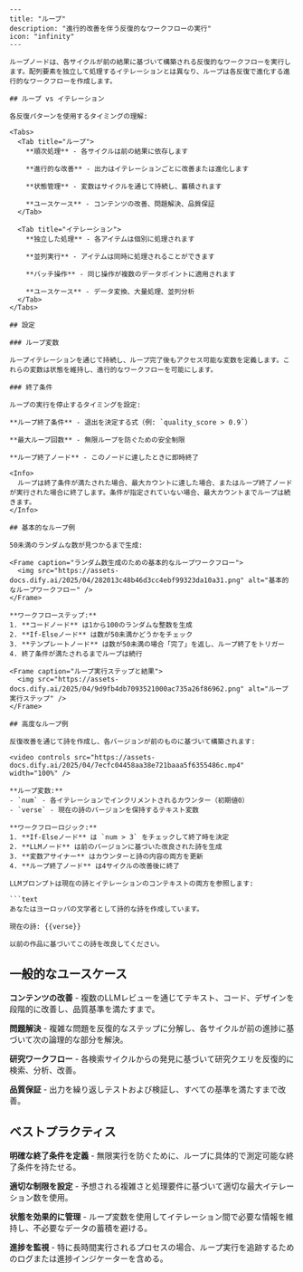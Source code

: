 ```mdx
---
title: "ループ"
description: "進行的改善を伴う反復的なワークフローの実行"
icon: "infinity"
---

ループノードは、各サイクルが前の結果に基づいて構築される反復的なワークフローを実行します。配列要素を独立して処理するイテレーションとは異なり、ループは各反復で進化する進行的なワークフローを作成します。

## ループ vs イテレーション

各反復パターンを使用するタイミングの理解:

<Tabs>
  <Tab title="ループ">
    **順次処理** - 各サイクルは前の結果に依存します
    
    **進行的な改善** - 出力はイテレーションごとに改善または進化します
    
    **状態管理** - 変数はサイクルを通じて持続し、蓄積されます
    
    **ユースケース** - コンテンツの改善、問題解決、品質保証
  </Tab>
  
  <Tab title="イテレーション">
    **独立した処理** - 各アイテムは個別に処理されます
    
    **並列実行** - アイテムは同時に処理されることができます
    
    **バッチ操作** - 同じ操作が複数のデータポイントに適用されます
    
    **ユースケース** - データ変換、大量処理、並列分析
  </Tab>
</Tabs>

## 設定

### ループ変数

ループイテレーションを通じて持続し、ループ完了後もアクセス可能な変数を定義します。これらの変数は状態を維持し、進行的なワークフローを可能にします。

### 終了条件

ループの実行を停止するタイミングを設定:

**ループ終了条件** - 退出を決定する式（例: `quality_score > 0.9`）

**最大ループ回数** - 無限ループを防ぐための安全制限

**ループ終了ノード** - このノードに達したときに即時終了

<Info>
  ループは終了条件が満たされた場合、最大カウントに達した場合、またはループ終了ノードが実行された場合に終了します。条件が指定されていない場合、最大カウントまでループは続きます。
</Info>

## 基本的なループ例

50未満のランダムな数が見つかるまで生成:

<Frame caption="ランダム数生成のための基本的なループワークフロー">
  <img src="https://assets-docs.dify.ai/2025/04/282013c48b46d3cc4ebf99323da10a31.png" alt="基本的なループワークフロー" />
</Frame>

**ワークフローステップ:**
1. **コードノード** は1から100のランダムな整数を生成
2. **If-Elseノード** は数が50未満かどうかをチェック
3. **テンプレートノード** は数が50未満の場合「完了」を返し、ループ終了をトリガー
4. 終了条件が満たされるまでループは続行

<Frame caption="ループ実行ステップと結果">
  <img src="https://assets-docs.dify.ai/2025/04/9d9fb4db7093521000ac735a26f86962.png" alt="ループ実行ステップ" />
</Frame>

## 高度なループ例

反復改善を通じて詩を作成し、各バージョンが前のものに基づいて構築されます:

<video controls src="https://assets-docs.dify.ai/2025/04/7ecfc04458aa38e721baaa5f6355486c.mp4" width="100%" />

**ループ変数:**
- `num` - 各イテレーションでインクリメントされるカウンター（初期値0）
- `verse` - 現在の詩のバージョンを保持するテキスト変数

**ワークフローロジック:**
1. **If-Elseノード** は `num > 3` をチェックして終了時を決定
2. **LLMノード** は前のバージョンに基づいた改良された詩を生成
3. **変数アサイナー** はカウンターと詩の内容の両方を更新
4. **ループ終了ノード** は4サイクルの改善後に終了

LLMプロンプトは現在の詩とイテレーションのコンテキストの両方を参照します:

```text
あなたはヨーロッパの文学者として詩的な詩を作成しています。

現在の詩: {{verse}}

以前の作品に基づいてこの詩を改良してください。
```

## 一般的なユースケース

**コンテンツの改善** - 複数のLLMレビューを通じてテキスト、コード、デザインを段階的に改善し、品質基準を満たすまで。

**問題解決** - 複雑な問題を反復的なステップに分解し、各サイクルが前の進捗に基づいて次の論理的な部分を解決。

**研究ワークフロー** - 各検索サイクルからの発見に基づいて研究クエリを反復的に検索、分析、改善。

**品質保証** - 出力を繰り返しテストおよび検証し、すべての基準を満たすまで改善。

## ベストプラクティス

**明確な終了条件を定義** - 無限実行を防ぐために、ループに具体的で測定可能な終了条件を持たせる。

**適切な制限を設定** - 予想される複雑さと処理要件に基づいて適切な最大イテレーション数を使用。

**状態を効果的に管理** - ループ変数を使用してイテレーション間で必要な情報を維持し、不必要なデータの蓄積を避ける。

**進捗を監視** - 特に長時間実行されるプロセスの場合、ループ実行を追跡するためのログまたは進捗インジケーターを含める。
```